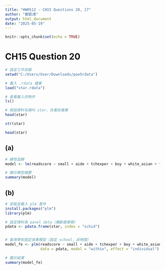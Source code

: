 ---
title: "HW0512 - CH15 Questions 20, 17"
author: "鄭凱鴻"
output: html_document
date: "2025-05-19"
---

```{r setup, include=FALSE}
knitr::opts_chunk$set(echo = TRUE)
```

# **CH15 Question 20**

```{r}
# 設定工作目錄
setwd("C:/Users/User/Downloads/poe5rdata")

# 載入 .rdata 檔案
load("star.rdata")

# 查看載入的物件
ls()

# 假設資料名稱叫 star，先看前幾筆
head(star)

str(star)

head(star)

```

## **(a) **
```{r}
# 線性迴歸
model <- lm(readscore ~ small + aide + tchexper + boy + white_asian + freelunch, data = star)

# 顯示模型摘要
summary(model)
```

## **(b) **
```{r}
# 安裝並載入 plm 套件
install.packages("plm")
library(plm)

# 設定資料為 panel data（橫斷面單期）
pdata <- pdata.frame(star, index = "schid")


# 套用學校固定效果模型（固定 school，非時間）
model_fe <- plm(readscore ~ small + aide + tchexper + boy + white_asian + freelunch,
                data = pdata, model = "within", effect = "individual")

# 顯示結果
summary(model_fe)
```
